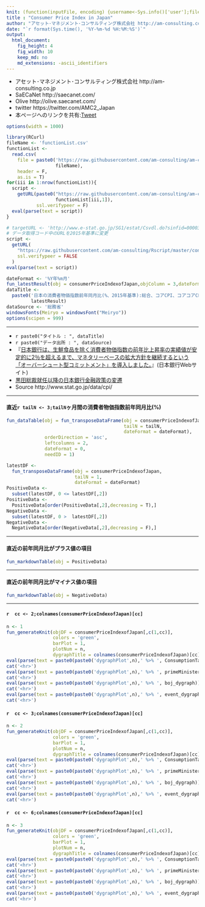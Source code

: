 ```yaml
---
knit: (function(inputFile, encoding) {username<-Sys.info()['user'];fileName<-'defaultPath.csv';pathToFile <-paste0('C:/Users/', username,'/Desktop/pathToCSV/');setwd(pathToFile);buf0<-read.csv(fileName,header = F,skip = 0,stringsAsFactor = F,check.names = F,fileEncoding = 'utf-8');timeStamp<-format(Sys.time(),'%Y%m%d%H%M%S');rmarkdown::render(inputFile, encoding = encoding, output_file = paste0('C:/Users/',username,buf0[2,1],'charts/','am-consulting.co.jp-consumerpriceindexInJapan.html')) })
title : "Consumer Price Index in Japan"
author: "アセット･マネジメント･コンサルティング株式会社 http://am-consulting.co.jp"
date: "`r format(Sys.time(), '%Y-%m-%d %H:%M:%S')`"
output: 
  html_document:
    fig_height: 4
    fig_width: 10
    keep_md: no
    md_extensions: -ascii_identifiers 
---
```

<link href="http://knowledgevault.saecanet.com/components/rmarkdown-html.css" rel="stylesheet">
<style>.main-container {max-width : 1000px;}</style>
<script src="http://knowledgevault.saecanet.com/components/JavascriptCode.js"></script>

- アセット･マネジメント･コンサルティング株式会社 http://am-consulting.co.jp
- SaECaNet http://saecanet.com/
- Olive http://olive.saecanet.com/
- twitter https://twitter.com/AMC2_Japan
- 本ページへのリンクを共有:<a href="https://twitter.com/share" class="twitter-share-button" data-via="AMC2_Japan" data-size="large">Tweet</a> <script>!function(d,s,id){var js,fjs=d.getElementsByTagName(s)[0],p=/^http:/.test(d.location)?'http':'https';if(!d.getElementById(id)){js=d.createElement(s);js.id=id;js.src=p+'://platform.twitter.com/widgets.js';fjs.parentNode.insertBefore(js,fjs);}}(document, 'script', 'twitter-wjs');</script>

```r
options(width = 1000)
```

```r
library(RCurl)
fileName <- 'functionList.csv'
functionList <-
  read.csv(
    file = paste0('https://raw.githubusercontent.com/am-consulting/am-consulting.github.io/master/csv/',
                  fileName),
    header = F,
    as.is = T)
for(iii in 1:nrow(functionList)){
  script <- 
    getURL(paste0("https://raw.githubusercontent.com/am-consulting/am-consulting.github.io/master/", 
                  functionList[iii,1]),
           ssl.verifypeer = F)
  eval(parse(text = script))
}
```

```r
# targetURL <- 'http://www.e-stat.go.jp/SG1/estat/Csvdl.do?sinfid=000031431706' # 中分類指数 前年同月比（1971年1月～最新月）
# データ取得コード中のURLを2015年基準に変更
script <-
  getURL(
    "https://raw.githubusercontent.com/am-consulting/Rscript/master/consumerPriceIndexofJapan.r",
    ssl.verifypeer = FALSE
  )
eval(parse(text = script))
```

```r
dateFormat <- '%Y年%m月'
fun_latestResult(obj = consumerPriceIndexofJapan,objColumn = 3,dateFormat = dateFormat)
dataTitle <- 
  paste0('日本の消費者物価指数前年同月比(%、2015年基準):総合、コアCPI、コアコアCPI:',
         latestResult)
dataSource <- '総務省'
windowsFonts(Meiryo = windowsFont("Meiryo"))
options(scipen = 999)
```

***

- `r paste0("タイトル : ", dataTitle)`
- `r paste0("データ出所 : ", dataSource)`
- 『<a href='https://www.boj.or.jp/mopo/outline/qqe.htm/' target='_blank'>日本銀行は、生鮮食品を除く消費者物価指数の前年比上昇率の実績値が安定的に2％を超えるまで、マネタリーベースの拡大方針を継続するという「オーバーシュート型コミットメント」を導入しました。</a>』(日本銀行Webサイト)
- <a href='http://olive.saecanet.com/2016/09/blog-post_22.html' target='_blank'>黒田総裁就任以降の日本銀行金融政策の変遷</a>
- Source http://www.stat.go.jp/data/cpi/

***

#### 直近`r tailN <- 3;tailN`ヶ月間の消費者物価指数前年同月比(%)

```r
fun_dataTable(obj = fun_transposeDataFrame(obj = consumerPriceIndexofJapan,
                                           tailN = tailN,
                                           dateFormat = dateFormat),
              orderDirection = 'asc',
              leftcolumns = 2,
              dateFormat = 0,
              needID = 1)
```

```r
latestDF <-
  fun_transposeDataFrame(obj = consumerPriceIndexofJapan,
                         tailN = 1,
                         dateFormat = dateFormat)
PositiveData <- 
  subset(latestDF, 0 <= latestDF[,2])
PositiveData <- 
  PositiveData[order(PositiveData[,2],decreasing = T),]
NegativeData <- 
  subset(latestDF, 0 >  latestDF[,2])
NegativeData <- 
  NegativeData[order(NegativeData[,2],decreasing = F),]
```

***
#### 直近の前年同月比がプラス値の項目

```r
fun_markdownTable(obj = PositiveData)
```

***
#### 直近の前年同月比がマイナス値の項目

```r
fun_markdownTable(obj = NegativeData)
```

***

#### `r  cc <- 2;colnames(consumerPriceIndexofJapan)[cc]`

```r
n <- 1
fun_generateKnit(objDF = consumerPriceIndexofJapan[,c(1,cc)],
                 colors = 'green',
                 barPlot = 1,
                 plotNum = n,
                 dygraphTitle = colnames(consumerPriceIndexofJapan)[cc],group = 0)
eval(parse(text = paste0(paste0('dygraphPlot',n),' %>% ', ConsumptionTax)))
cat('<hr>')
eval(parse(text = paste0(paste0('dygraphPlot',n),' %>% ', primeMinisterOfJapan_dygraph)))
cat('<hr>')
eval(parse(text = paste0(paste0('dygraphPlot',n),' %>% ', boj_dygraph)))
cat('<hr>')
eval(parse(text = paste0(paste0('dygraphPlot',n),' %>% ', event_dygraph_point,' %>%  ',event_dygraph_range)))
cat('<hr>')
```

#### `r  cc <- 3;colnames(consumerPriceIndexofJapan)[cc]`

```r
n <- 2
fun_generateKnit(objDF = consumerPriceIndexofJapan[,c(1,cc)],
                 colors = 'green',
                 barPlot = 1,
                 plotNum = n,
                 dygraphTitle = colnames(consumerPriceIndexofJapan)[cc],group = 0)
eval(parse(text = paste0(paste0('dygraphPlot',n),' %>% ', ConsumptionTax)))
cat('<hr>')
eval(parse(text = paste0(paste0('dygraphPlot',n),' %>% ', primeMinisterOfJapan_dygraph)))
cat('<hr>')
eval(parse(text = paste0(paste0('dygraphPlot',n),' %>% ', boj_dygraph)))
cat('<hr>')
eval(parse(text = paste0(paste0('dygraphPlot',n),' %>% ', event_dygraph_point,' %>%  ',event_dygraph_range)))
cat('<hr>')
```

#### `r  cc <- 6;colnames(consumerPriceIndexofJapan)[cc]`

```r
n <- 3
fun_generateKnit(objDF = consumerPriceIndexofJapan[,c(1,cc)],
                 colors = 'green',
                 barPlot = 1,
                 plotNum = n,
                 dygraphTitle = colnames(consumerPriceIndexofJapan)[cc],group = 0)
eval(parse(text = paste0(paste0('dygraphPlot',n),' %>% ', ConsumptionTax)))
cat('<hr>')
eval(parse(text = paste0(paste0('dygraphPlot',n),' %>% ', primeMinisterOfJapan_dygraph)))
cat('<hr>')
eval(parse(text = paste0(paste0('dygraphPlot',n),' %>% ', boj_dygraph)))
cat('<hr>')
eval(parse(text = paste0(paste0('dygraphPlot',n),' %>% ', event_dygraph_point,' %>%  ',event_dygraph_range)))
cat('<hr>')
```

<script>MakeNegative();</script>
<script>
  (function(i,s,o,g,r,a,m){i['GoogleAnalyticsObject']=r;i[r]=i[r]||function(){
  (i[r].q=i[r].q||[]).push(arguments)},i[r].l=1*new Date();a=s.createElement(o),
  m=s.getElementsByTagName(o)[0];a.async=1;a.src=g;m.parentNode.insertBefore(a,m)
  })(window,document,'script','https://www.google-analytics.com/analytics.js','ga');

  ga('create', 'UA-3077339-5', 'auto');
  ga('send', 'pageview');

</script>
